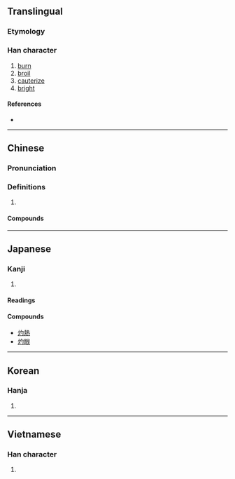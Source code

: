 {{character info/new}}
==Translingual==

===Etymology===
{{Han etyl}}

===Han character===
{{Han char|rn=86|rad=火|as=03|sn=7|four=97820|canj=FPI,FPM|ids=⿰火勺}}

# [[burn]]
# [[broil]]
# [[cauterize]]
# [[bright]]

====References====
* {{Han ref|kx=0666.170|dkj=18878|dj=1075.220|hdz=32189.160|uh=707C|ud=28796|bh=A860|bd=43104}}

----

==Chinese==
{{zh-forms}}

===Pronunciation===
{{zh-pron
|m=zhuó
|c=zoek3,coek3
|mn=xm:chioh/qz,xm:chiok/zz:chiak
|mn_note=chioh - vernacular; chiok/chiak - literary
|mc=y
|oc=y
|cat=v,a
}}

===Definitions===
{{zh-hanzi}}

# {{rfdef|zh}}

====Compounds====
{{zh-der|亮灼灼|昭灼|桃灼呈祥|氣勢熏灼|深知灼見|灼傷|灼灼|灼然|灼熱|灼燒|灼爍|灼痛|灼背燒頂|灼臂|灼艾分痛|灼見|灼見真知|灼骨|灼龜|焦灼|燎灼|燒灼|燔灼|燥灼|真知灼見|紅灼灼|鑽灼|閃灼|龜灼|灼亮}}

----

==Japanese==

===Kanji===
{{ja-kanji|grade=|rs=火03}}

# {{defn|lang=ja|sort=火03}}

====Readings====
{{ja-readings
|on=しゃく
|kun=や-く
}}

====Compounds====
* [[灼熱]]
* [[灼眼]]

----

==Korean==

===Hanja===
{{ko-hanja|hangeul=[[작]], [[사]]|eumhun=|rv=jak, sa|mr=chak, sa|y=cak, sa}}

# {{defn|lang=ko|sort=火03}}

----

==Vietnamese==

===Han character===
{{vi-readings|rs=火03| hanviet = chước}}

# {{defn|lang=vi|sort=火03}}